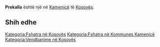 {{Fshat në 
 | Emri                = Prekalla
 | EmriAlt                = 
 | NAME_SHORT_FORM=      
 | NAME_GENERIC=      
 | NAME_SORT_NAME_RO=      PREKALLA
 | FULL_NAME_RO = Prekalla
 | FULL_NAME_ND_RO=Prekalla
 | SORT_NAME_RG=PREKALLA
 | FULL_NAME_RG=Prekalla
 | FULL_NAME_ND_RG=Prekalla
 | SRP_NAME_SHORT_FORM=      
 | SRP_NAME_GENERIC=      
 | SRP_NAME_SORT_NAME_RO=      
 | SRP_FULL_NAME_RO = 
 | SRP_FULL_NAME_ND_RO=
 | SRP_SORT_NAME_RG=
 | SRP_FULL_NAME_RG=
 | SRP_FULL_NAME_ND_RG=
 | Emri (Rasa dhanore) = 
 | Figura              = 
 | Shteti              = Kosovo
 | Komuna              = Kamenicë
 | Kodi postar         = 
 | Sipërfaqja          = 

 | Popullsia           = 

 | Regj. i popullsisë  = 
 | Dend. e popullsisë  = 
 | Faqja zyrtare       = 
 <!--- Koordinatat ----> 
 | Gjerësia            = 42.704722
 | Gjatësia            = 20.464167
 | Lartësia            = 
}}
'''Prekalla''' është një [[]] në [[Kamenicë]] të [[Kosovës]].

<!-- == Gjeografia == -->
<!-- == Historia == -->
<!-- == Demografia == -->
== Shih edhe ==
{{Komuna Kamenicë}}
{{Kosovo-Administrata-Cung}}

[[Kategoria:Fshatra në Kosovës]]
[[Kategoria:Fshatra në Kommunes Kamenicë]]
[[Kategoria:Vendbanime në Kosovës]]